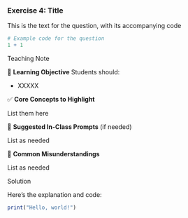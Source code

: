 <!-- question-type: prepare -->
### Exercise 4: Title

This is the text for the question, with its accompanying code 

```r
# Example code for the question
1 + 1
```

<!-- BEGIN PROFILE:r-teaching-guide -->
::: {.content-visible when-profile="r-teaching-guide"}

::: {.teaching-block}

::: {.teaching-block-header}
Teaching Note
:::

::: {.teaching-block-body}

🎯 **Learning Objective** 
Students should:

- XXXXX

✅   **Core Concepts to Highlight**

List them here


💬 **Suggested In-Class Prompts** (if needed)

List as needed

📌 **Common Misunderstandings**

List as needed

:::

:::

:::
<!-- END PROFILE:r-teaching-guide -->

<!-- BEGIN PROFILE:r-solutions -->
::: {.content-visible when-profile="r-solutions" when-profile="r-teaching-guide"}

::: {.solution-block}

::: {.solution-block-header}
Solution
:::

::: {.solution-block-body}

Here’s the explanation and code:

```r
print("Hello, world!")
```
:::

:::

:::
<!-- END PROFILE:r-solutions -->